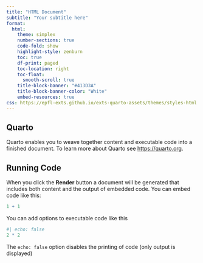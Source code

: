 ```yaml
---
title: "HTML Document"
subtitle: "Your subtitle here"
format: 
  html:
    theme: simplex
    number-sections: true
    code-fold: show
    highlight-style: zenburn
    toc: true
    df-print: paged
    toc-location: right
    toc-float:
      smooth-scroll: true
    title-block-banner: "#413D3A"
    title-block-banner-color: "White"
    embed-resources: true
css: https://epfl-exts.github.io/exts-quarto-assets/themes/styles-html.css
---
```


## Quarto

Quarto enables you to weave together content and executable code into a finished document. To learn more about Quarto see <https://quarto.org>.

## Running Code

When you click the **Render** button a document will be generated that includes both content and the output of embedded code. You can embed code like this:

```r
1 + 1
```

You can add options to executable code like this

```r
#| echo: false
2 * 2
```

The `echo: false` option disables the printing of code (only output is displayed)
